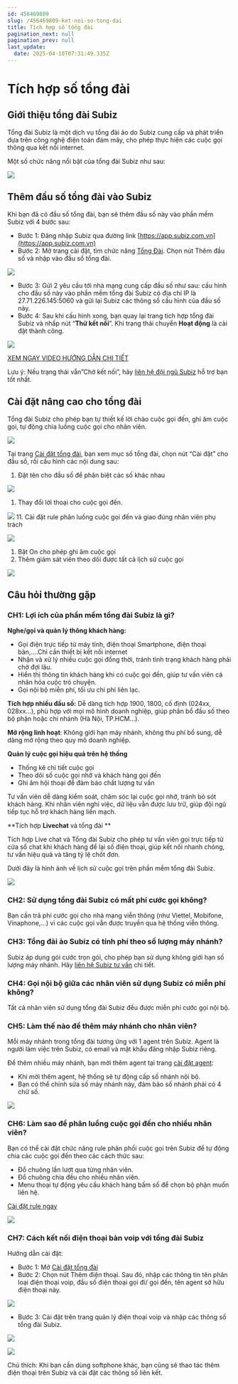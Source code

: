 ```yaml
---
id: 456469809
slug: /456469809-ket-noi-so-tong-dai
title: Tích hợp số tổng đài
pagination_next: null
pagination_prev: null
last_update:
  date: 2025-04-10T07:31:49.335Z
---
```


# Tích hợp số tổng đài



## Giới thiệu tổng đài Subiz


Tổng đài Subiz là một dịch vụ tổng đài ảo do Subiz cung cấp và phát triển dựa trên công nghệ điện toán đám mây, cho phép thực hiện các cuộc gọi thông qua kết nối internet. 



Một số chức năng nổi bật của tổng đài Subiz như sau:




![](https://vcdn.subiz-cdn.com/file/fisjbwcaeixblqgjfsdx_acpxkgumifuoofoosble/Chuc_nang_noi_bat_cua_Tong_Dai.png)

## Thêm đầu số tổng đài vào Subiz


Khi bạn đã có đầu số tổng đài, bạn sẽ thêm đầu số này vào phần mềm Subiz với 4 bước sau:

- Bước 1: Đăng nhập Subiz qua đường link [https://app.subiz.com.vn](https://app.subiz.com.vn)
- Bước 2: Mở trang cài đặt, tìm chức năng [Tổng Đài](https://app.subiz.com.vn/settings/call-center). Chọn nút Thêm đầu số và nhập vào đầu số tổng đài.




![](https://vcdn.subiz-cdn.com/file/fishbsranisyttsluatm_acpxkgumifuoofoosble/unnamed.png)




- Bước 3: Gửi 2 yêu cầu tới nhà mạng cung cấp đầu số như sau: cấu hình cho đầu số này vào phần mềm tổng đài Subiz có địa chỉ IP là 27.71.226.145:5060 và gửi lại Subiz các thông số cấu hình của đầu số này.
- Bước 4: Sau khi cấu hình xong, bạn quay lại trang tích hợp tổng đài Subiz và nhấp nút “**Thử kết nối**”. Khi trạng thái chuyển **Hoạt động** là cài đặt thành công.


![](https://vcdn.subiz-cdn.com/file/fishbsrarntonkuozwfd_acpxkgumifuoofoosble/unnamed.png)




[XEM NGAY VIDEO HƯỚNG DẪN CHI TIẾT](https://www.youtube.com/watch?v=ABs3FNMf4EI)



Lưu ý: Nếu trạng thái vẫn”Chờ kết nối”, hãy [liên hệ đội ngũ Subiz](https://zalo.me/935022139843821727) hỗ trợ bạn tốt nhất. 
## Cài đặt nâng cao cho tổng đài


Tổng đài Subiz cho phép bạn tự thiết kế lời chào cuộc gọi đến, ghi âm cuộc gọi, tự động chia luồng cuộc gọi cho nhân viên. 




![](https://vcdn.subiz-cdn.com/file/fishbsraujgapycdqqtn_acpxkgumifuoofoosble/unnamed.png)




Tại trang [Cài đặt tổng đài](https://app.subiz.com.vn/settings/call-center), bạn xem mục số tổng đài, chọn nút “Cài đặt” cho đầu số, rồi cấu hình các nội dung sau:

01. Đặt tên cho đầu số để phân biệt các số khác nhau


![](https://vcdn.subiz-cdn.com/file/fishbsraxkzobrzemjio_acpxkgumifuoofoosble/unnamed.png)




01. Thay đổi lời thoại cho cuộc gọi đến. 




![](https://vcdn.subiz-cdn.com/file/fishbsrbcjwxgwfjozck_acpxkgumifuoofoosble/unnamed.png)
11. Cài đặt rule phân luồng cuộc gọi đến và giao đúng nhân viên phụ trách




![](https://vcdn.subiz-cdn.com/file/fishbsrbhxndnvrgtaui_acpxkgumifuoofoosble/unnamed.png)


01. Bật On cho phép ghi âm cuộc gọi
11. Thêm giám sát viên theo dõi được tất cả lịch sử cuộc gọi


![](https://vcdn.subiz-cdn.com/file/fishbsrbnqissvcibqob_acpxkgumifuoofoosble/unnamed.png)
## Câu hỏi thường gặp

### CH1: Lợi ích của phần mềm tổng đài Subiz là gì? 


**Nghe/gọi và quản lý thông khách hàng:**

- Gọi điện trực tiếp từ máy tính, điện thoại Smartphone, điện thoại bàn,....Chỉ cần thiết bị kết nối internet
- Nhận và xử lý nhiều cuộc gọi đồng thời, tránh tình trạng khách hàng phải chờ đợi lâu.
- Hiển thị thông tin khách hàng khi có cuộc gọi đến, giúp tư vấn viên cá nhân hóa cuộc trò chuyện.
- Gọi nội bộ miễn phí, tối ưu chi phí liên lạc.

**Tích hợp nhiều đầu số:** Dễ dàng tích hợp 1900, 1800, cố định (024xx, 028xx…), phù hợp với mọi mô hình doanh nghiệp, giúp phân bổ đầu số theo bộ phận hoặc chi nhánh (Hà Nội, TP.HCM…).

**Mở rộng linh hoạt**: Không giới hạn máy nhánh, không thu phí bổ sung, dễ dàng mở rộng theo quy mô doanh nghiệp.

**Quản lý cuộc gọi hiệu quả trên hệ thống**

- Thống kê chi tiết cuộc gọi
- Theo dõi số cuộc gọi nhỡ và khách hàng gọi đến
- Ghi âm hội thoại để đảm bảo chất lượng tư vấn

Tư vấn viên dễ dàng kiểm soát, chăm sóc lại cuộc gọi nhỡ, tránh bỏ sót khách hàng. Khi nhân viên nghỉ việc, dữ liệu vẫn được lưu trữ, giúp đội ngũ tiếp tục hỗ trợ khách hàng liền mạch.

**Tích hợp ****Livechat**** và tổng đài **

Tích hợp Live chat và Tổng đài Subiz cho phép tư vấn viên gọi trực tiếp từ cửa sổ chat khi khách hàng để lại số điện thoại, giúp kết nối nhanh chóng, tư vấn hiệu quả và tăng tỷ lệ chốt đơn.

Dưới đây là hình ảnh về lịch sử cuộc gọi trên phần mềm tổng đài Subiz.


![](https://vcdn.subiz-cdn.com/file/fishbsrbvbklqbpzipmk_acpxkgumifuoofoosble/unnamed.png)



### CH2: Sử dụng tổng đài Subiz có mất phí cước gọi không?


Bạn cần trả phí cước gọi cho nhà mạng viễn thông (như Viettel, Mobifone, Vinaphone,...) vì các cuộc gọi vẫn được truyền qua hệ thống viễn thông.
### CH3: Tổng đài ảo Subiz có tính phí theo số lượng máy nhánh?


Subiz áp dụng gói cước trọn gói, cho phép bạn sử dụng không giới hạn số lượng máy nhánh. Hãy [liên hệ Subiz tư vấn](https://zalo.me/935022139843821727) chi tiết.
### CH4: Gọi nội bộ giữa các nhân viên sử dụng Subiz có miễn phí không?


Tất cả nhân viên sử dụng tổng đài Subiz đều được miễn phí cước gọi nội bộ.
### CH5: Làm thế nào để thêm máy nhánh cho nhân viên?


Mỗi máy nhánh trong tổng đài tương ứng với 1 agent trên Subiz. Agent là người làm việc trên Subiz, có email và mật khẩu đăng nhập Subiz riêng.



Để thêm nhiều máy nhánh, bạn mời thêm agent tại trang [cài đặt agent](https://app.subiz.com.vn/settings/agents):

- Khi mời thêm agent, hệ thống sẽ tự động cấp số nhánh nội bộ.
- Bạn có thể chỉnh sửa số máy nhánh này, đảm bảo số nhánh phải có 4 chữ số.




![](https://vcdn.subiz-cdn.com/file/fishbsrbylbskciwoxcr_acpxkgumifuoofoosble/unnamed.png)

### CH6: Làm sao để phân luồng cuộc gọi đến cho nhiều nhân viên?


Bạn có thể cài đặt chức năng rule phân phối cuộc gọi trên Subiz để tự động chia các cuộc gọi đến theo các cách thức sau:

- Đổ chuông lần lượt qua từng nhân viên.
- Đổ chuông chia đều cho nhiều nhân viên.
- Menu thoại tự động yêu cầu khách hàng bấm số để chọn bộ phận muốn liên hệ.

[Cài đặt rule ngay](https://app.subiz.com.vn/settings/rule-setting)


![](https://vcdn.subiz-cdn.com/file/fishbsrccrnwuuqtudwv_acpxkgumifuoofoosble/unnamed.png)



### CH7: Cách kết nối điện thoại bàn voip với tổng đài Subiz


Hướng dẫn cài đặt:

- Bước 1: Mở [Cài đặt tổng đài](https://app.subiz.com.vn/settings/call-center)
- Bước 2: Chọn nút Thêm điện thoại. Sau đó, nhập các thông tin tên phân loại điện thoại voip, đầu số điện thoại gọi đi/ gọi đến, tên agent sở hữu điện thoại này.


![](https://vcdn.subiz-cdn.com/file/fishbsrchvxkyyzwsled_acpxkgumifuoofoosble/unnamed.png)
- Bước 3: Cài đặt trên trang quản lý điện thoại voip và nhập các thông số tổng đài Subiz.




![](https://vcdn.subiz-cdn.com/file/fishbsrcogxyceebihjg_acpxkgumifuoofoosble/unnamed.png)





![](https://vcdn.subiz-cdn.com/file/fishbsrcxdoszppqrdgv_acpxkgumifuoofoosble/unnamed.png)




Chú thích: Khi bạn cần dùng softphone khác, bạn cũng sẽ thao tác thêm điện thoại trên Subiz và cài đặt các thông số liên kết.